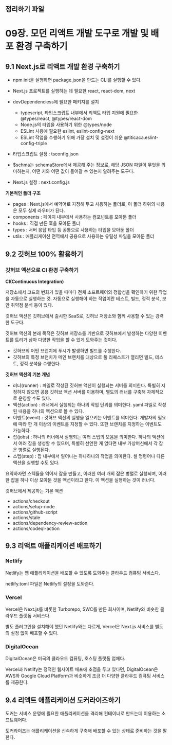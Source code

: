 ## 정리하기 파일
# 09장. 모던 리액트 개발 도구로 개발 및 배포 환경 구축하기

## 9.1 Next.js로 리액트 개발 환경 구축하기
- npm init을 실행하면 package.json을 만드는 CLI를 실행할 수 있다.
- Next.js 프로젝트를 실행하는 데 필요한 react, react-dom, next
- devDependenciess에 필요한 패키지를 설치
    - typescript, 타입스크립트 내부에서 리액트 타입 지원에 필요한 @types/react, @types/react-dom
    - Node.js의 타입을 사용하기 위한 @types/node
    - ESLint 사용에 필요한 eslint, eslint-config-next
    - ESLint 작업을 수행하기 위해 가장 설치 및 설정이 쉬운 @titicaca.eslint-config-triple

- 타입스크립트 설정 : tsconfig.json
- $schma는 schemaStore에서 제공해 주는 정보로, 해당 JSON 파일이 무엇을 의미하는지, 어떤 키와 어떤 값이 들어갈 수 있는지 알려주는 도구다.
- Next.js 설정 : next.config.js

**기본적인 폴더 구조**

- pages : Next.js에서 예약어로 지정해 두고 사용하는 폴더로, 이 폴더 하위의 내용은 모두 실제 라우터가 된다.
- components : 페이지 내부에서 사용하는 컴포넌트를 모아둔 폴더
- hooks : 직접 만든 훅을 모아둔 폴더
- types : 서버 응답 타입 등 공통으로 사용하는 타입을 모아둔 폴더
- utils : 애플리케이션 전역에서 공용으로 사용하는 유틸성 파일을 모아둔 폴더

## 9.2 깃허브 100% 활용하기

### 깃허브 액션으로 CI 환경 구축하기

**CI(Continuous Integration)**

저장소에서 코드의 변화가 있을 때마다 전체 소프트웨어의 정합성을 확인하기 위한 작업을 자동으로 실행하는 것.
자동으로 실행해야 하는 작업이란 테스트, 빌드, 정적 분석, 보안 취약점 분석 등이 있다.

깃허브 액션은 깃허브에서 출시한 SaaS로, 깃허브 저장소와 함께 사용할 수 있는 강력한 도구다.

깃허브 액션의 본래 목적은 깃허브 저장소를 기반으로 깃허브에서 발생하는 다양한 이벤트를 트리거 삼아 다양한 작업을 할 수 있게 도와주는 것이다.

- 깃허브의 어떤 브랜치에 푸시가 발생하면 빌드를 수행한다.
- 깃허브의 특정 브랜치가 메인 브랜치를 대상으로 풀 리퀘스트가 열리면 빌드, 테스트, 정적 분석을 수행한다.

**깃허브 액션의 기본 개념**

- 러너(runner) : 파일로 작성된 깃허브 액션이 실행되는 서버를 의미한다. 특별히 지정하지 않으면 공용 깃허브 액션 서버를 이용하며, 별도의 러너를 구축해 자체적으로 운영할 수도 있다.
- 액션(action) : 러너에서 실행되는 하나의 작업 단위를 의미한다. yaml 파일로 작성된 내용을 하나의 액션으로 볼 수 있다.
- 이벤트(event) : 깃허브 액션의 실행을 일으키는 이벤트를 의미한다. 개발자의 필요에 따라 한 개 이상의 이벤트를 지정할 수 있다. 또한 브랜치를 지정하는 이벤트도 가능하다.
- 잡(jobs) : 하나의 러너에서 실행되는 여러 스텝의 모음을 의미한다. 하나의 액션에서 여러 잡을 생성할 수 있으며, 특별히 선언한 게 없다면 내부 가상머신에서 각 잡은 병렬로 실행된다.
- 스텝(step) : 잡 내부에서 일어나는 하나하나의 작업을 의미한다. 셀 명령어나 다른 액션을 실행할 수도 있다.

요약하자면 스텍들을 엮어서 잡을 만들고, 이러한 여러 개의 잡은 병렬로 실행되며, 이러한 잡을 하나 이상 모아둔 것을 액션이라고 한다. 이 액션을 실행하는 것이 러너다.

깃허브에서 제공하는 기본 액션

- actions/checkout
- actions/setup-node
- actions/github-script
- actions/stale
- actions/dependency-review-action
- actions/codeql-action

## 9.3 리액트 애플리케이션 배포하기

### Netlify

Netlify는 웹 애플리케이션을 배포할 수 있도록 도와주는 클라우드 컴퓨팅 서비스다. 

netlify.toml 파일은 Netlify의 설정을 도와준다.

### Vercel

Vercel은 Next.js를 비롯한 Turborepo, SWC를 만든 회사이며, Netlify와 비슷한 클라우드 플랫폼 서비스다.

별도 플러그인을 설치해야 했던 Netlify와는 다르게, Vercel은 Next.js 서비스를 별도의 설정 없이 배포할 수 있다.

### DigitalOcean

DigitalOcean은 미국의 클라우드 컴퓨팅, 호스팅 플랫폼 업체다.

Vercel과 Netlify는 정적인 웹사이트 배포에 초점을 두고 있다면, DigitalOcean은 AWS와 Google Cloud Platform과 비슷하게 조금 더 다양한 클라우드 컴퓨팅 서비스를 제공한다.

## 9.4 리액트 애플리케이션 도커라이즈하기

도커는 서비스 운영에 필요한 애플리케이션을 격리해 컨테이너로 만드는데 이용하는 소프트웨어다.

도커라이즈는 애플리케이션을 신속하게 구축해 배포할 수 있는 상태로 준비하는 것을 말한다.